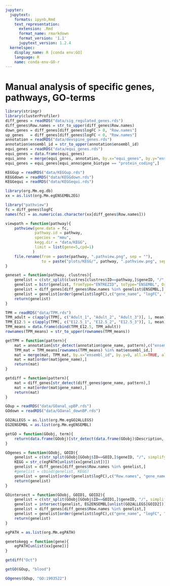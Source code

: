 ```yaml
---
jupyter:
  jupytext:
    formats: ipynb,Rmd
    text_representation:
      extension: .Rmd
      format_name: rmarkdown
      format_version: '1.1'
      jupytext_version: 1.2.4
  kernelspec:
    display_name: R [conda env:GO]
    language: R
    name: conda-env-GO-r
---
```


# Manual analysis of specific genes, pathways, GO-terms

```r
library(stringr)
library(clusterProfiler)
diff_genes = readRDS("data/sig_regulated_genes.rds")
diff_genes$Row.names = str_to_upper(diff_genes$Row.names)
down_genes = diff_genes[diff_genes$logFC > 0, "Row.names"]
up_genes   = diff_genes[diff_genes$logFC < 0, "Row.names"]
annotation = readRDS("data/devspine_genes.rds")
annotation$ensembl_id = str_to_upper(annotation$ensembl_id)
equi_genes = readRDS("data/equi_genes.rds")
equi_genes = data.frame(equi_genes)
equi_anno  = merge(equi_genes, annotation, by.x="equi_genes", by.y="ensembl_id", all.x=TRUE, all.y=FALSE)
equi_genes = equi_genes[equi_anno$gene_biotype == "protein_coding",]
```

```r
KEGGup = readRDS("data/KEGGup.rds")
KEGGdown = readRDS("data/KEGGdown.rds")
KEGGequi = readRDS("data/KEGGequi.rds")
```

```r
library(org.Mm.eg.db)
xx = as.list(org.Mm.egENSEMBL2EG)
```

```r
library("pathview")
fc = diff_genes$logFC
names(fc) = as.numeric(as.character(xx[diff_genes$Row.names]))
```

```r
viewpath = function(pathway){
    pathview(gene.data = fc,
             pathway.id = pathway,
             species = "mmu",
             kegg.dir = "data/KEGG",
             limit = list(gene=5,cpd=1)
            )
    file.rename(from = paste(pathway, ".pathview.png", sep = ""),
                to = paste("plots/KEGG/", pathway, ".pathview.png", sep = ""))
}
```

```r
geneset = function(pathway, clustres){
    genelist = c(str_split(clustres[clustres$ID==pathway,]$geneID, "/", simplify=TRUE))
    genelist = bitr(genelist, fromType="ENTREZID", toType="ENSEMBL", OrgDb="org.Mm.eg.db")
    genelist = diff_genes[diff_genes$Row.names %in% genelist$ENSEMBL,]
    genelist = genelist[order(genelist$logFC),c("gene_name", "logFC", "PValue", "TPM12.5", "TPMAdult")]
    return(genelist)
}
```

```r
TPM = readRDS("data/TPM.rds")
TPM_adult = c(apply(TPM[, c("Adult_1", "Adult_2", "Adult_3")], 1, mean))
TPM_E12.5 = c(apply(TPM[, c("E12.5_1", "E12.5_2", "E12.5_3")], 1, mean))
TPM_means = data.frame(cbind(TPM_E12.5, TPM_adult))
rownames(TPM_means) = str_to_upper(rownames(TPM_means))
```

```r
getTPM = function(pattern){
    mat = annotation[str_detect(annotation$gene_name, pattern),c("ensembl_id","gene_name")]
    TPM_mat = TPM_means[rownames(TPM_means) %in% mat$ensembl_id,]
    mat = merge(mat, TPM_mat, by.x="ensembl_id", by.y=0, all.x=TRUE, all.y=TRUE)
    mat = mat[order(mat$gene_name),]
    return(mat)
}
```

```r
getdiff = function(pattern){
    mat = diff_genes[str_detect(diff_genes$gene_name, pattern),]
    mat = mat[order(mat$gene_name),]
    return(mat)
}
```

```r
GOup = readRDS("data/GOanal_upBP.rds")
GOdown = readRDS("data/GOanal_downBP.rds")
```

```r
GO2ALLEGS = as.list(org.Mm.egGO2ALLEGS)
EG2ENSEMBL = as.list(org.Mm.egENSEMBL)
```

```r
getGO = function(GOobj, term){
    return(data.frame(GOobj)[str_detect(data.frame(GOobj)$Description, term), c("Description", "p.adjust")])
}

GOgenes = function(GOobj, GOID){
    genelist = c(str_split(GOobj[GOobj$ID==GOID,]$geneID, "/", simplify=TRUE))
    KEGG = str_c(egPATH[unlist(xx[genelist])])
    genelist = diff_genes[diff_genes$Row.names %in% genelist,]
    #genelist = cbind(genelist, KEGG)
    genelist = genelist[order(genelist$logFC),c("Row.names", "gene_name", "logFC", "PValue", "TPM12.5", "TPMAdult")]#, "KEGG")]
    return(genelist)
}

GOintersect = function(GOobj, GOID1, GOID2){
    genelist = c(str_split(GOobj[GOobj$ID==GOID1,]$geneID, "/", simplify=TRUE))
    genelist = intersect(genelist, EG2ENSEMBL[unlist(GO2ALLEGS[GOID2])])
    genelist = diff_genes[diff_genes$Row.names %in% genelist,]
    genelist = genelist[order(genelist$logFC),c("gene_name", "logFC", "PValue", "TPM12.5", "TPMAdult")]
    return(genelist)
}
```

```r
egPATH = as.list(org.Mm.egPATH)
```

```r
genetokegg = function(gene){
    egPATH[unlist(xx[gene])]
}
```

```r
getdiff("Oct")
```

```r
getGO(GOup, "blood")
```

```r
GOgenes(GOup, "GO:1903522")
```

